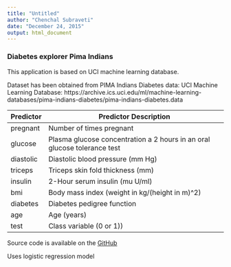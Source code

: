 ```yaml
---
title: "Untitled"
author: "Chenchal Subraveti"
date: "December 24, 2015"
output: html_document
---
```


### Diabetes explorer Pima Indians

This application is based on UCI machine learning database.

Dataset has been obtained from PIMA Indians Diabetes data:
UCI Machine Learning Database:  https://archive.ics.uci.edu/ml/machine-learning-databases/pima-indians-diabetes/pima-indians-diabetes.data


  Predictor   |   Predictor Description
------------- | -------------------------------------------------------------------------
pregnant      |   Number of times pregnant
glucose       |   Plasma glucose concentration a 2 hours in an oral glucose tolerance test
diastolic     |   Diastolic blood pressure (mm Hg)
triceps       |   Triceps skin fold thickness (mm)
insulin       |   2-Hour serum insulin (mu U/ml)
bmi           |   Body mass index (weight in kg/(height in m)^2)
diabetes      |   Diabetes pedigree function
age           |   Age (years)
test          |   Class variable (0 or 1))


Source code is available on the [GitHub](https://github.com/chenchals/DiabetesDataExplorer)

Uses logistic regression model
